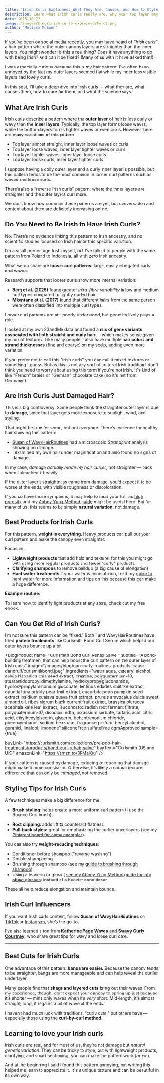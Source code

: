 ```yaml
---
title: 'Irish Curls Explained: What They Are, Causes, and How to Style Them'
description: Learn what Irish curls really are, why your top layer may be straighter than the rest, and how to care for and style this unique hair pattern.
date: 2025-10-22
image: /images/blog/irish-curls-explained/hero2.png
author: "Melissa McEwen"
---
```

If you’ve been on social media recently, you may have heard of *“Irish curls”*, a hair pattern where the outer canopy layers are straighter than the inner layers.
You might wonder: is this a real thing? Does it have anything to do with being Irish? And can it be fixed? (Many of us with it have asked that!)

I was especially curious because this is *my* hair pattern. I've often been annoyed by the fact my outer layers seemed flat while my inner less visible layers had lovely curls.

In this post, I’ll take a deep dive into Irish curls — what they are, what causes them, how to care for them, and what the science says.

<Affiliate />

<TableOfContents />

## What Are Irish Curls

Irish curls describe a pattern where the **outer layer** of hair is less curly or wavy than the **inner layers**.
Typically, the top layer forms loose waves, while the bottom layers forms tighter waves or even curls. However there are many variations of this pattern
- Top layer almost straight, inner layer loose waves or curls
- Top layer loose waves, inner layer tighter waves or curls
- Top layer tighter waves, inner layer loose curls
- Top layer loose curls, inner layer tighter curls

I suppose having a coily outer layer and a curly inner layer is possible, but this pattern tends to be the most common in looser curl patterns such as waves and loose curls.

<BlogImage
  src="/images/blog/irish-curls-explained/diagram.png"
  alt="Illustration of Irish curls showing outer layer more wavy and inner layer more curly"
  caption="Illustration of Irish curls showing outer layer more wavy and inner layer more curly"
  float="right"
/>

There’s also a “reverse Irish curls” pattern, where the inner layers are straighter and the outer layers curl more.

We don’t know how common these patterns are yet, but conversation and content about them are definitely increasing online.

## Do You Need to Be Irish to Have Irish Curls?

No. There’s no evidence linking this pattern to Irish ancestry, and no scientific studies focused on Irish hair or this specific variation.

I’m a small percentage Irish myself, but I’ve talked to people with the same pattern from Poland to Indonesia, all with *zero* Irish ancestry.

What we do share are **looser curl patterns**: large, easily elongated curls and waves.

Research supports that looser curls show more internal variation:

* **Berg et al. (2025)** found greater *intra-fibre variability* in low and medium curl types compared to tightly curled hair<InlineReference id="87" />.
* **Mkentane et al. (2017)** found that different hairs from the same person were often classified into multiple curl types<InlineReference id="137" />.

Looser curl patterns are still poorly understood, but genetics likely plays a role.

I looked at my own 23andMe data and found a **mix of gene variants associated with both straight and curly hair** — which makes sense given my mix of textures.
Like many people, I also have multiple **hair colors and strand thicknesses** (fine and coarse) on my scalp, adding even more variation.

<BlogImage
  src="/images/blog/irish-curls-explained/genetics.png"
  alt="Collage of 23andMe results showing mix of gene variants associated with both straight and curly hair"
  caption="My 23andme hair genetics results + Irish ancestry"
/>

If you prefer not to call this "Irish curls" you can call it mixed textures or something I guess. But as this is not any sort of cultural Irish tradition I don't think you need to worry about using this term if you're not Irish. It's kind of like "French" braids or "German" chocolate cake (no it's not from Germany!).

## Are Irish Curls Just Damaged Hair?

This is a big controversy. Some people think the straighter outer layer is due to **damage**, since that layer gets more exposure to sunlight, wind, and styling.

<BlogImage
  src="/images/blog/irish-curls-explained/microscope.png"
  alt="Microscopic image of my hair showing no damage"
  caption="Microscopic image of my hair showing no damage"
  float="right"
/>

That might be true for some, but not everyone. There’s evidence for healthy hair showing this pattern:

* [Susan of WavyHairRoutines](https://www.tiktok.com/t/ZP8AGkBmD/) had a microscopic *Strandprint* analysis showing no damage.
* I examined my own hair under magnification and also found no signs of damage.

In my case, *damage actually made my hair curlier*, not straighter — back when I bleached it heavily.

If the outer layer’s straightness came from damage, you’d expect it to be worse at the ends, with visible roughness or discoloration.

If you *do* have those symptoms, it may help to treat your hair as [high porosity](/porosity/high-porosity) and my [Abbey Yung Method guide](/blog/the-abbey-yung-method) might be useful here.
But for many of us, this seems to be simply **natural variation**, not damage.

## Best Products for Irish Curls

For this pattern, **weight is everything.**
Heavy products can pull out your curl pattern and make the canopy even straighter.

Focus on:

* **Lightweight products** that add hold and texture, for this you might go with using more regular products and fewer "curly" products
* **Clarifying shampoos** to remove buildup (a big cause of elongation)
* **Hard water treatments** if your water is mineral-rich, read my [guide to hard water](/blog/curly-hair-hard-water) for more information and tips on this because this can make a huge difference.

**Example routine:**

<BlogProductGrid title="Recommended Products" columns={4}>

<BlogProductCard
  name="Redken Volume Injection Shampoo"
  subtitle="Redken's volumizing line is a great example of a product line that is appropriate for Irish curls"
  image="/images/blog/irish-curls-explained/redken.png"
  amazonLink="https://amzn.to/3J8xrQE"
/>

<BlogProductCard
  name="Biolage Volume Boost Conditioner"
  subtitle="The Biolage Volume boost line is another great choice for Irish curls"
  image="/images/blog/irish-curls-explained/biolage.png"
  amazonLink="https://amzn.to/4qpizOI"
/>

<BlogProductCard
  name="Ouidad Advanced Climate Control Volumizing Foam"
  subtitle="This foam is a great option for lightweight hold and texture that boosts the outer layer of Irish curls"
  image="/images/blog/irish-curls-explained/ouidad.png"
  amazonLink="https://amzn.to/46YddlK"
/>

<BlogProductCard
  name="Pantene Miracle Rescue 10 in 1 Multitasking Leave in Conditioner Spray"
  subtitle="This is my most-recommended leave-in, as it's BOTH lightweight and effective. "
  image="/images/blog/the-abbey-yung-method/21.png"
  amazonLink="https://amzn.to/4nEWXvw"
/>
</BlogProductGrid>

To learn how to identify light products at any store, check out my free ebook.
<NewsletterSignup />

## Can You Get Rid of Irish Curls?

I’m not sure this pattern can be “fixed.” Both I and WavyHairRoutines have tried **protein treatments** like Curlsmith Bond Curl Serum which helped our outer layers bounce up a bit.

<BlogProduct
  name="Curlsmith Bond Curl Rehab Salve "
  subtitle="A bond-building treatment that can help boost the curl pattern on the outer layer of Irish curls"
  image="/images/blog/can-curly-routines-products-cause-dandruff/curlsmithbond.jpeg"
  ingredients="water aqua, cetearyl alcohol, salvia hispanica chia seed extract, creatine, polyquaternium-10, stearamidopropyl dimethylamine, hydroxypropylgluconamide, hydroxypropylammonium gluconate, lentinus edodes shiitake extract, opuntia tuna prickly pear fruit extract, cucurbita pepo pumpkin seed extract, psidium guajava guava fruit extract, prunus amygdalus dulcis sweet almond oil, ribes nigrum black currant fruit extract, brassica oleracea acephala kale leaf extract, leuconostoc radish root ferment filtrate, polyquaternium-37, disodium edta, potassium sorbate, tartaric acid, citric acid, ethylhexylglycerin, glycerin, behentrimonium chloride, phenoxyethanol, sodium benzoate, fragrance parfum, benzyl alcohol, geraniol, linalool, limonene"
  siliconeFree
  sulfateFree
  cgmApproved
  sample={true}

  buyLink="https://curlsmith.com/collections/pre-poo-hair-treatments/products/bond-curl-rehab-salve"
  buyText="Curlsmith (US and UK)"
  amazonLink="https://amzn.to/3RMalQu"
/>

If your pattern is caused by damage, reducing or repairing that damage might make it more consistent.
Otherwise, it’s likely a natural texture difference that can only be *managed*, not removed.

## Styling Tips for Irish Curls

A few techniques make a big difference for me:

* **Brush styling:** helps create a more uniform curl pattern (I use the Bounce Curl brush).

<BlogProduct
  name="Bounce Curl Define EdgeLift Brush"
  subtitle="I use this to help make my outer layer more consistent"
  image="/images/blog/brush-through-shampoo/bouncecurl.jpeg"
  amazonLink="https://amzn.to/4hosZdc"
  buyLink="https://glnk.io/x26q/curlsbot6au"
  buyText="Bounce Curl (CURLSBOT10 for 10% off)"
/>
* **Root clipping:** adds lift to counteract flatness.
* **Pull-back styles:** great for emphasizing the curlier underlayers (see my [Pinterest board for some examples](https://www.pinterest.com/curlsbot/)).

You can also try **weight-reducing techniques**:

* Conditioner before shampoo (“reverse washing”)
* Double shampooing
* Brushing through shampoo (see my [guide to brushing through shampoo](/blog/brush-through-shampoo))
* Using a leave-in or gloss ( [see my Abbey Yung Method guide for info about glosses](/blog/the-abbey-yung-method)) instead of a heavier conditioner

These all help reduce elongation and maintain bounce.
<BlogImage src="/images/blog/irish-curls-explained/wavyhairroutines.png" alt="Wavy Hair Routines" caption="Wavy Hair Routines has great content on Irish curls" float="right" />
## Irish Curl Influencers



If you want Irish curls content, follow **Susan of WavyHairRoutines** on [TikTok](https://www.tiktok.com/@wavyhairroutinesofficial?lang=en) or [Instagram](https://www.instagram.com/wavyhairroutines/), she’s the go-to.


I’ve also learned a ton from **[Katherine Page Waves](https://www.youtube.com/@katherinepagewaves)** and **[Swavy Curly Courtney](https://www.youtube.com/@SwavyCurlyCourtney)**, who share great tips for wavy and loose curl care.


----
## Best Cuts for Irish Curls

One advantage of this pattern: **bangs are easier.**
Because the canopy tends to be straighter, bangs are more manageable and can help reveal the curlier underlayer.

Many people find that **shags and layered cuts** bring out their waves.
From my experience, though, don’t expect your canopy to spring up just because it’s shorter — mine only waves when it’s *very* short.
Mid-length, it’s almost straight; long, it regains a bit of wave at the ends.

<BlogImage src="/images/blog/irish-curls-explained/haircuts.png" alt="Some haircut ideas for Irish curls" caption="Some haircut ideas for Irish curls"  />

I haven’t had much luck with traditional “curly cuts,” but others have — especially those using the **curl-by-curl method**.

## Learning to love your Irish curls

Irish curls are real, and for most of us, they’re not damage but *natural genetic variation*.
They can be tricky to style, but with lightweight products, clarifying, and smart sectioning, you can make the pattern work *for* you.

And at the beginning I said I found this pattern annoying, but writing this helped me learn to appreciate it. It's a unique texture and can be beautiful in its own way.

<AutoReferencesList />
<AuthorBio />
